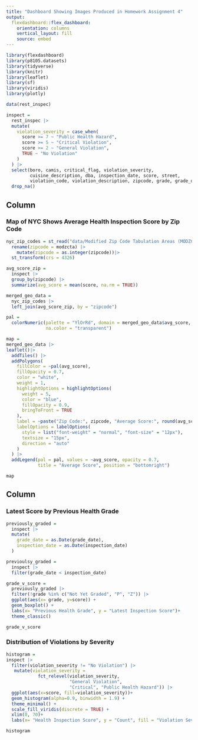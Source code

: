 ```yaml
---
title: "Dashboard Showing Images Produced in Homework Assignment 4"
output: 
  flexdashboard::flex_dashboard:
    orientation: columns
    vertical_layout: fill
    source: embed
---
```


```r
library(flexdashboard)
library(p8105.datasets)
library(tidyverse)
library(knitr)
library(leaflet)
library(sf)
library(viridis)
library(plotly)
```

```r
data(rest_inspec)

inspect = 
  rest_inspec |>
  mutate(
    violation_severity = case_when(
      score >= 7 ~ "Public Health Hazard",
      score >= 5 ~ "Critical Violation",
      score >= 2 ~ "General Violation",
      TRUE ~ "No Violation"
    )
  ) |> 
  select(boro, camis, critical_flag, violation_severity,
         cuisine_description, dba, inspection_date, score, street,
         violation_code, violation_description, zipcode, grade, grade_date) |>
  drop_na() 


```


Column {data-width=600}
-----------------------------------------------------------------------

### Map of NYC Shows Average Health Inspection Score by Zip Code

```r

nyc_zip_codes = st_read("data/Modified Zip Code Tabulation Areas (MODZCTA)/geo_export_e426608c-b383-45c5-8f28-cc94eb8cc12f.shp") |>
  rename(zipcode = modzcta) |> 
    mutate(zipcode = as.integer(zipcode))|>
  st_transform(crs = 4326)

avg_score_zip = 
  inspect |> 
  group_by(zipcode) |> 
  summarize(avg_score = mean(score, na.rm = TRUE))

merged_geo_data = 
  nyc_zip_codes |>
  left_join(avg_score_zip, by = "zipcode")

pal = 
  colorNumeric(palette = "YlOrRd", domain = merged_geo_data$avg_score, 
               na.color = "transparent")

map = 
merged_geo_data |> 
leaflet()|> 
  addTiles() |> 
  addPolygons(
    fillColor = ~pal(avg_score),      
    fillOpacity = 0.7,                    
    color = "white",                       
    weight = 1,                            
    highlightOptions = highlightOptions(
      weight = 5,
      color = "blue",
      fillOpacity = 0.9,
      bringToFront = TRUE
    ),
    label = ~paste("Zip Code:", zipcode, "Average Score:", round(avg_score, 2)),
    labelOptions = labelOptions(
      style = list("font-weight" = "normal", "font-size" = "12px"), 
      textsize = "15px",
      direction = "auto"
    )
  ) |> 
  addLegend(pal = pal, values = ~avg_score, opacity = 0.7, 
            title = "Average Score", position = "bottomright")


```
```r
map
```


Column {data-width=400}
-----------------------------------------------------------------------

### Latest Score by Previous Health Grade 

```r
previously_graded =
  inspect |>
  mutate(
    grade_date = as.Date(grade_date),
    inspection_date = as.Date(inspection_date)
  )

previoulsy_graded = 
  inspect |> 
  filter(grade_date < inspection_date)

grade_v_score =
  previously_graded |>
  filter(!grade %in% c("Not Yet Graded", "P", "Z")) |> 
  ggplot(aes(x= grade, y=score)) +
  geom_boxplot() +
  labs(x= "Previous Health Grade", y = "Latest Inspection Score")+
  theme_classic()

grade_v_score
```

### Distribution of Violations by Severity

```r
histogram = 
inspect |> 
  filter(violation_severity != "No Violation") |> 
   mutate(violation_severity =
            fct_relevel(violation_severity, 
                        "General Violation",
                        "Critical", "Public Health Hazard")) |> 
  ggplot(aes(x=score, fill=violation_severity))+
  geom_histogram(alpha=0.9, binwidth = 1.9) +
  theme_minimal() +
  scale_fill_viridis(discrete = TRUE) +
  xlim(0, 70)+
  labs(x= "Health Inspection Score", y = "Count", fill = "Violation Severity")

histogram
```
